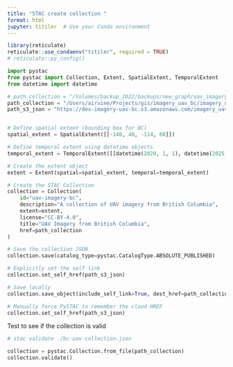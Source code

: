 ```yaml
---
title: "STAC create collection "
format: html
jupyter: titiler  # Use your Conda environment
---
```


```r
library(reticulate)
reticulate::use_condaenv("titiler", required = TRUE)
# reticulate::py_config()

```


```python
import pystac
from pystac import Collection, Extent, SpatialExtent, TemporalExtent
from datetime import datetime
```


```python
# path_collection = "/Volumes/backup_2022/backups/new_graph/uav_imagery/imagery_uav_bc/imagery_uav_bc.json"
path_collection = "/Users/airvine/Projects/gis/imagery_uav_bc/imagery_uav_bc.json"
path_s3_json = "https://dev-imagery-uav-bc.s3.amazonaws.com/imagery_uav_bc.json"


# Define spatial extent (bounding box for BC)
spatial_extent = SpatialExtent([[-140, 48, -114, 60]])

# Define temporal extent using datetime objects
temporal_extent = TemporalExtent([[datetime(2020, 1, 1), datetime(2025, 1, 1)]])

# Create the extent object
extent = Extent(spatial=spatial_extent, temporal=temporal_extent)

# Create the STAC Collection
collection = Collection(
    id="uav-imagery-bc",
    description="A collection of UAV imagery from British Columbia",
    extent=extent,
    license="CC-BY-4.0",
    title="UAV Imagery from British Columbia",
    href=path_collection
)

# Save the collection JSON
collection.save(catalog_type=pystac.CatalogType.ABSOLUTE_PUBLISHED)

# Explicitly set the self link
collection.set_self_href(path_s3_json)

# Save locally
collection.save_object(include_self_link=True, dest_href=path_collection)

# Manually force PySTAC to remember the cloud HREF
collection.set_self_href(path_s3_json)

```

Test to see if the collection is valid

```python
# stac validate ./bc-uav-collection.json

collection = pystac.Collection.from_file(path_collection)
collection.validate()
```

